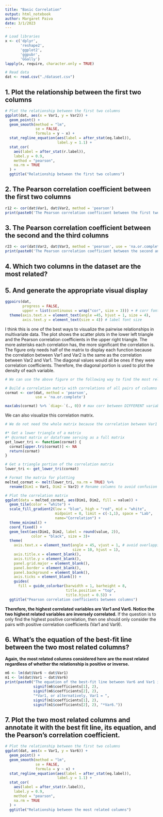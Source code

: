 ```yaml
---
title: "Basic Correlation"
output: html_notebook
author: Margaret Paiva
date: 3/1/2023
---
```


```r
# Load libraries
x <- c('dplyr',
       'reshape2',
       'ggplot2',
       'ggpubr',
       'GGally')
lapply(x, require, character.only = TRUE)
```

```r
# Read data
dat <- read.csv("./dataset.csv")
```

## 1. Plot the relationship between the first two columns
```r
# Plot the relationship between the first two columns
ggplot(dat, aes(x = Var1, y = Var2)) +
  geom_point() +
  geom_smooth(method = "lm",
              se = FALSE,
              formula = y ~ x) +
  stat_regline_equation(aes(label = after_stat(eq.label)),
                        label.y = 1.1) +
  stat_cor(
    aes(label = after_stat(r.label)),
    label.y = 0.9,
    method = "pearson",
    na.rm = TRUE
  ) +
  ggtitle("Relationship between the first two columns")
```

## 2. The Pearson correlation coefficient between the first two columns
```r
r12 <- cor(dat$Var1, dat$Var2, method = 'pearson')
print(paste0('The Pearson correlation coefficient between the first two columns is ', r12, '.'))
```

## 3. The Pearson correlation coefficient between the second and the third columns

```r
r23 <- cor(dat$Var2, dat$Var3, method = 'pearson', use = 'na.or.complete') 
print(paste0('The Pearson correlation coefficient between the second and the third columns is ', r23, '.'))
```

## 4. Which two columns in the dataset are the most related?
## 5. And generate  the appropriate visual display
```r
ggpairs(dat, 
        progress = FALSE, 
        upper = list(continuous = wrap("cor", size = 3))) + # corr font size
  theme(axis.text.x = element_text(angle =45, hjust = 1, size = 4),
        axis.text.y = element_text(size = 4)) # label font size
```

I think this is one of the best ways to visualize the pairwise relationships in multivariate data. The plot shows the scatter plots in the lower left triangle and the Pearson correlation coefficients in the upper right triangle. The more asterisks each correlation has, the more significant the correlation is. The figure only needs half of the matrix to display each function because the correlation between Var1 and Var2 is the same as the correlation between Var2 and Var1. The diagonal values would all be ones if they were correlation coefficients. Therefore, the diagonal portion is used to plot the density of each variable. 

```r
# We can use the above figure or the following way to find the most related variables

# Build a correlation matrix with correlations of all pairs of columns
cormat <- cor(dat, method = 'pearson',
              use = 'na.or.complete')
```

```r
max(abs(cormat) %>% `diag<-`(., 0)) # max corr between DIFFERENT variables
```

We can also visualize this correlation matrix. 
```r
# We do not need the whole matrix because the correlation between Var1 and Var2 is the same as the correlation between Var2 and Var1. Therefore, we can use the following function to extract half of the matrix.

#* Get a lower triangle of a matrix
#* @cormat matrix or dataframe serving as a full matrix
get_lower_tri <- function(cormat) {
  cormat[upper.tri(cormat)] <- NA
  return(cormat)
}

# Get a triangle portion of the correlation matrix
lower_tri <- get_lower_tri(cormat)
```

```r
# Format the matrix for plotting
melted_cormat <- melt(lower_tri, na.rm = TRUE) %>% 
  rename(Dim1 = Var1, Dim2 = Var2) # Rename columns to avoid confusion with the original column names
```

```r
# Plot the correlation matrix
ggplot(data = melted_cormat, aes(Dim1, Dim2, fill = value)) +
  geom_tile(color = "white") +
  scale_fill_gradient2(low = "blue", high = "red", mid = "white", 
                       midpoint = 0, limit = c(-1,1), space = "Lab",
                       name="Correlation") +
  theme_minimal() + 
  coord_fixed() +
  geom_text(aes(Dim1, Dim2, label = round(value, 2)), 
            color = "black", size = 3)+
  theme(
    axis.text.x = element_text(angle = 45, vjust = 1, # avoid overlapping
                               size = 10, hjust = 1),
    axis.title.x = element_blank(),
    axis.title.y = element_blank(),
    panel.grid.major = element_blank(),
    panel.border = element_blank(),
    panel.background = element_blank(),
    axis.ticks = element_blank()) +
    guides(
      fill = guide_colorbar(barwidth = 1, barheight = 8,
                            title.position = "top", 
                            title.hjust = 0.5)) +
  ggtitle("Pearson correlation coefficients between columns")
```
**Therefore, the highest correlated variables are Var1 and Var6. Notice the two highest related variables are inversely correlated.** If the question is to only find the highest positive correlation, then one should only consider the pairs with positive correlation coefficients (Var1 and Var9).

## 6. What's the equation of the best-fit line between the two most related columns?
**Again, the most related columns considered here are the most related regardless of whether the relationship is positive or inverse.**
```r
m6 <- lm(dat$Var6 ~ dat$Var1)
m1 <- lm(dat$Var1 ~ dat$Var6)
print(paste0("The equation of the best-fit line between Var6 and Var1 is Var6 = ", 
             signif(m6$coefficients[1], 2), 
             signif(m6$coefficients[2], 2), 
             "*Var1, or alternatively, Var1 = ", 
             signif(m1$coefficients[1], 2), 
             signif(m1$coefficients[2], 2), "*Var6."))
```

## 7. Plot the two most related columns and annotate it with the best fit line, its equation, and the Pearson's correlation coefficient.
```r
# Plot the relationship between the first two columns
ggplot(dat, aes(x = Var1, y = Var6)) +
  geom_point() +
  geom_smooth(method = "lm",
              se = FALSE,
              formula = y ~ x) +
  stat_regline_equation(aes(label = after_stat(eq.label)),
                        label.y = 1.1) +
  stat_cor(
    aes(label = after_stat(r.label)),
    label.y = 0.9,
    method = "pearson",
    na.rm = TRUE
  ) +
  ggtitle("Relationship between the most related columns")
```

